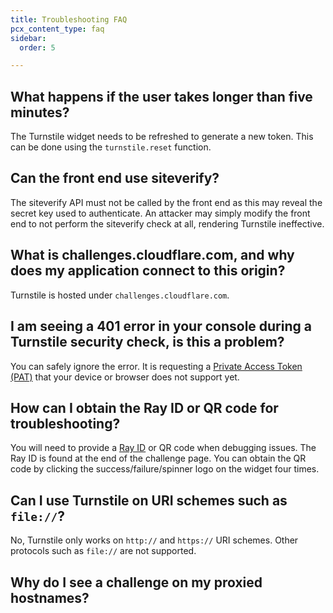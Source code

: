 ```yaml
---
title: Troubleshooting FAQ
pcx_content_type: faq
sidebar:
  order: 5

---
```



## What happens if the user takes longer than five minutes?

The Turnstile widget needs to be refreshed to generate a new token. This can be done using the `turnstile.reset` function.

## Can the front end use siteverify?

The siteverify API must not be called by the front end as this may reveal the secret key used to authenticate. An attacker may simply modify the front end to not perform the siteverify check at all, rendering Turnstile ineffective.


## What is challenges.cloudflare.com, and why does my application connect to this origin?

Turnstile is hosted under `challenges.cloudflare.com`.

## I am seeing a 401 error in your console during a Turnstile security check, is this a problem?

You can safely ignore the error. It is requesting a [Private Access Token (PAT)](https://blog.cloudflare.com/eliminating-captchas-on-iphones-and-macs-using-new-standard/) that your device or browser does not support yet.


## How can I obtain the Ray ID or QR code for troubleshooting?

You will need to provide a [Ray ID](/fundamentals/reference/cloudflare-ray-id/) or QR code when debugging issues. The Ray ID is found at the end of the challenge page. You can obtain the QR code by clicking the success/failure/spinner logo on the widget four times.


## Can I use Turnstile on URI schemes such as `file://`?

No, Turnstile only works on `http://` and `https://` URI schemes. Other protocols such as `file://` are not supported.


## Why do I see a challenge on my proxied hostnames?

<Render file="proxied-hostnames" /> <Render file="challenge-behavior" />